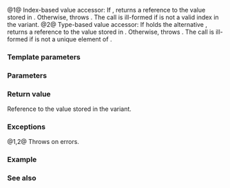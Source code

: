 {{cpp/title|get{{petty|(std::variant)}}}}
{{cpp/utility/variant/navbar}}
{{dcl begin}}
{{dcl header|variant}}
{{dcl rev begin|since=c++17|num=1}}
{{dcl|
template&lt; std::size_t I, class... Types &gt;
constexpr std::variant_alternative_t&lt;I, std::variant&lt;Types...&gt;&gt;&amp;
    get( std::variant&lt;Types...&gt;&amp; v );
}}
{{dcl|
template&lt; std::size_t I, class... Types &gt;
constexpr std::variant_alternative_t&lt;I, std::variant&lt;Types...&gt;&gt;&amp;&amp;
    get( std::variant&lt;Types...&gt;&amp;&amp; v );
}}
{{dcl|
template&lt; std::size_t I, class... Types &gt;
constexpr const std::variant_alternative_t&lt;I, std::variant&lt;Types...&gt;&gt;&amp;
    get( const std::variant&lt;Types...&gt;&amp; v );
}}
{{dcl|
template&lt; std::size_t I, class... Types &gt;
constexpr const std::variant_alternative_t&lt;I, std::variant&lt;Types...&gt;&gt;&amp;&amp;
    get( const std::variant&lt;Types...&gt;&amp;&amp; v );
}}
{{dcl rev end}}
{{dcl rev begin|since=c++17|num=2}}
{{dcl|
template&lt; class T, class... Types &gt;
constexpr T&amp; get( std::variant&lt;Types...&gt;&amp; v );
}}
{{dcl|
template&lt; class T, class... Types &gt;
constexpr T&amp;&amp; get( std::variant&lt;Types...&gt;&amp;&amp; v );
}}
{{dcl|
template&lt; class T, class... Types &gt;
constexpr const T&amp; get( const std::variant&lt;Types...&gt;&amp; v );
}}
{{dcl|
template&lt; class T, class... Types &gt;
constexpr const T&amp;&amp; get( const std::variant&lt;Types...&gt;&amp;&amp; v );
}}
{{dcl rev end}}
{{dcl end}}

@1@ Index-based value accessor: If {{c|1=v.index() == I}}, returns a reference to the value stored in {{c|v}}. Otherwise, throws {{lc|std::bad_variant_access}}. The call is ill-formed if {{tt|I}} is not a valid index in the variant.
@2@ Type-based value accessor: If {{c|v}} holds the alternative {{tt|T}}, returns a reference to the value stored in {{c|v}}. Otherwise, throws {{lc|std::bad_variant_access}}. The call is ill-formed if {{tt|T}} is not a unique element of {{c|Types...}}.

===Template parameters===
{{par begin}}
{{par|I|index to look up}}
{{par|T|unique type to look up}}
{{par|Types...|types forming the {{tt|variant}}}}
{{par end}}

===Parameters===
{{par begin}}
{{par|v|a {{tt|variant}}}}
{{par end}}

===Return value===
Reference to the value stored in the variant.

===Exceptions===
@1,2@ Throws {{lc|std::bad_variant_access}} on errors.

===Example===
{{example
|code=
#include &lt;iostream&gt;
#include &lt;string&gt;
#include &lt;variant&gt;
 
int main()
{
    std::variant&lt;int, float&gt; v{12}, w;
    std::cout &lt;&lt; std::get&lt;int&gt;(v) &lt;&lt; '\n';
    w = std::get&lt;int&gt;(v);
    w = std::get&lt;0&gt;(v); // same effect as the previous line
 
//  std::get&lt;double&gt;(v); // error: no double in [int, float]
//  std::get&lt;3&gt;(v);      // error: valid index values are 0 and 1
 
    try
    {
        w = 42.0f;
        std::cout &lt;&lt; std::get&lt;float&gt;(w) &lt;&lt; '\n'; // ok, prints 42
        w = 42;
        std::cout &lt;&lt; std::get&lt;float&gt;(w) &lt;&lt; '\n'; // throws
    }
    catch (std::bad_variant_access const&amp; ex)
    {
        std::cout &lt;&lt; ex.what() &lt;&lt; ": w contained int, not float\n";
    }
}
|p=true
|output=
12
42
Unexpected index: w contained int, not float
}}

===See also===
{{dsc begin}}
{{dsc inc|cpp/utility/variant/dsc get_if}}
{{dsc inc|cpp/utility/tuple/dsc get}}
{{dsc inc|cpp/container/array/dsc get}}
{{dsc inc|cpp/utility/pair/dsc get}}
{{dsc inc|cpp/ranges/subrange/dsc get}}
{{dsc inc|cpp/numeric/complex/dsc get}}
{{dsc end}}

{{langlinks|es|ja|ru|zh}}